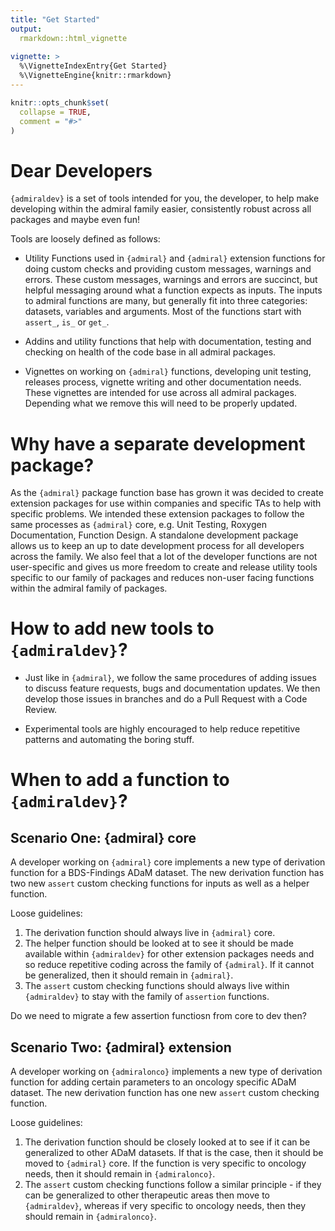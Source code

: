 ```yaml
---
title: "Get Started"
output: 
  rmarkdown::html_vignette
    
vignette: >
  %\VignetteIndexEntry{Get Started}
  %\VignetteEngine{knitr::rmarkdown}
---
```


```r
knitr::opts_chunk$set(
  collapse = TRUE,
  comment = "#>"
)
```


#  Dear Developers

`{admiraldev}` is a set of tools intended for you, the developer, to help make developing within the admiral family easier, consistently robust across all packages and maybe even fun! 

Tools are loosely defined as follows:

* Utility Functions used in `{admiral}` and `{admiral}` extension functions for doing custom checks and providing custom messages, warnings and errors.  These custom messages, warnings and errors are succinct, but helpful messaging around what a function expects as inputs. The inputs to admiral functions are many, but generally fit into three categories: datasets, variables and arguments. Most of the functions start with `assert_`, `is_` or `get_`.

* Addins and utility functions that help with documentation, testing and checking on health of the code base in all admiral packages.

* Vignettes on working on `{admiral}` functions, developing unit testing, releases process, vignette writing and other documentation needs.  These vignettes are intended for use across all admiral packages. Depending what we remove this will need to be properly updated.

# Why have a separate development package?

As the `{admiral}` package function base has grown it was decided to create extension packages for use within companies and specific TAs to help with specific problems. We intended these extension packages to follow the same processes as `{admiral}` core, e.g. Unit Testing, Roxygen Documentation, Function Design. A standalone development package allows us to keep an up to date development process for all developers across the family.  We also feel that a lot of the developer functions are not user-specific and gives us more freedom to create and release utility tools specific to our family of packages and reduces non-user facing functions within the admiral family of packages.

# How to add new tools to `{admiraldev}`?

* Just like in `{admiral}`, we follow the same procedures of adding issues to discuss feature requests, bugs and documentation updates.  We then develop those issues in branches and do a Pull Request with a Code Review.  

* Experimental tools are highly encouraged to help reduce repetitive patterns and automating the boring stuff.  

# When to add a function to `{admiraldev}`?

## **Scenario One: {admiral} core** 

A developer working on `{admiral}` core implements a new type of derivation function for a BDS-Findings ADaM dataset. The new derivation function has two new `assert` custom checking functions for inputs as well as a helper function.

Loose guidelines:

1. The derivation function should always live in `{admiral}` core.
1. The helper function should be looked at to see it should be made available within `{admiraldev}` for other extension packages needs and so reduce repetitive coding across the family of `{admiral}`. If it cannot be generalized, then it should remain in `{admiral}`.
1. The `assert` custom checking functions should always live within `{admiraldev}` to stay with the family of `assertion` functions.

Do we need to migrate a few assertion functiosn from core to dev then?

## **Scenario Two: {admiral} extension** 

A developer working on `{admiralonco}` implements a new type of derivation function for adding certain parameters to an oncology specific ADaM dataset. The new derivation function has one new `assert` custom checking function. 

Loose guidelines:

1. The derivation function should be closely looked at to see if it can be generalized to other ADaM datasets.  If that is the case, then it should be moved to `{admiral}` core. If the function is very specific to oncology needs, then it should remain in `{admiralonco}`.
1. The `assert` custom checking functions follow a similar principle - if they can be generalized to other therapeutic areas then move to `{admiraldev}`, whereas if very specific to oncology needs, then they should remain in `{admiralonco}`.  
